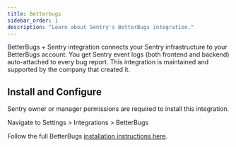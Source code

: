 ```yaml
---
title: Betterbugs
sidebar_order: 1
description: "Learn about Sentry's BetterBugs integration."
---
```


BetterBugs + Sentry integration connects your Sentry infrastructure to your BetterBugs account. You get Sentry event logs (both frontend and backend) auto-attached to every bug report.
This integration is maintained and supported by the company that created it. 

## Install and Configure

<Note>

Sentry owner or manager permissions are required to install this integration.

</Note>

Navigate to Settings > Integrations > BetterBugs

Follow the full BetterBugs [installation instructions here](https://docs.betterbugs.io/product-features/integrations/sentry).
